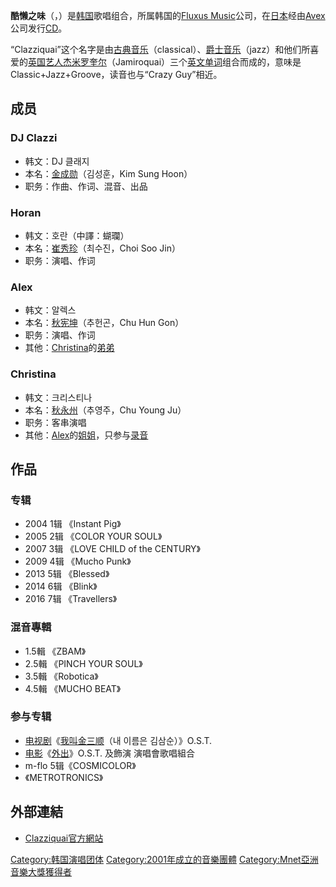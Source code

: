 {{Unreferenced|time=2015-08-24T04:03:30+00:00}}
{{藝人
| 姓名     = 酷懒之味<br />Clazziquai Project
| 類型     = 组合
| 圖片     = Clazziquai Project Sept 2014.png
| 圖片尺寸 =  
| 圖片簡介 = 
| 活躍年代 = 2004年至今
| 音樂類型 = [[电子|电子]]、[[浩室|浩室]]、[[爵士|爵士]]、[[律动|律动]]
| 出身地   = {{KOR}}
| 唱片公司 = {{link-ko|Fluxus Music|플럭서스 뮤직}}
| 經紀公司 = 
| 網站     = {{URL|https://www.fluxus.co.kr/}}
| 現任成員 = [[DJ_Clazzi|DJ Clazzi]]、[[Horan|Horan]]、[[Alex|Alex]]、[[Christina|Christina]]
}}

'''酷懒之味'''（{{lang-ko|'''클래지콰이 프로젝트'''}}，{{lang-en|''Clazziquai Project''}}）是[[韩国|韩国]]歌唱组合，所属韩国的[[Fluxus_Music|Fluxus Music]]公司，在[[日本|日本]]经由[[Avex|Avex]]公司发行[[CD|CD]]。

“Clazziquai”这个名字是由[[古典音乐|古典音乐]]（classical）、[[爵士乐|爵士音乐]]（jazz）和他们所喜爱的[[英国|英国]][[艺人|艺人]][[杰米罗奎尔|杰米罗奎尔]]（Jamiroquai）三个[[英文单词|英文单词]]组合而成的，意味是Classic+Jazz+Groove，读音也与“Crazy Guy”相近。

== 成员 ==
=== DJ Clazzi ===
* 韩文：DJ 클래지
* 本名：[[金成勋|金成勋]]（김성훈，Kim Sung Hoon）
* 职务：作曲、作词、混音、出品

=== Horan ===
* 韩文：호란（中譯：蝴瓓）
* 本名：[[崔秀珍_(歌手)|崔秀珍]]（최수진，Choi Soo Jin）
* 职务：演唱、作词

=== Alex === 
* 韩文：알렉스
* 本名：[[秋宪坤|秋宪坤]]（추헌곤，Chu Hun Gon）
* 职务：演唱、作词
* 其他：[[Christina|Christina]]的[[弟弟|弟弟]]

=== Christina === 
* 韩文：크리스티나
* 本名：[[秋永州|秋永州]]（추영주，Chu Young Ju）
* 职务：客串演唱
* 其他：[[Alex|Alex]]的[[姐姐|姐姐]]，只参与[[录音|录音]]

== 作品 ==
=== 专辑 ===
*2004 1辑 《Instant Pig》
*2005 2辑 《COLOR YOUR SOUL》
*2007 3辑 《LOVE CHILD of the CENTURY》
*2009 4辑 《Mucho Punk》
*2013 5辑 《Blessed》
*2014 6辑 《Blink》
*2016 7辑 《Travellers》

=== 混音專輯 ===
* 1.5輯 《ZBAM》
* 2.5輯 《PINCH YOUR SOUL》
* 3.5輯 《Robotica》
* 4.5輯 《MUCHO BEAT》

=== 参与专辑 ===
* [[电视剧|电视剧]]《[[我叫金三顺|我叫金三顺]]（내 이름은 김삼순）》O.S.T. 
* [[电影|电影]]《[[外出|外出]]》O.S.T. 及飾演 演唱會歌唱組合
* m-flo 5辑《COSMICOLOR》 
* 《METROTRONICS》

==外部連結==
* [https://web.archive.org/web/20111202170614/http://www.clazziquai.co.kr/ Clazziquai官方網站]

{{Authority control}}
{{DEFAULTSORT:Clazziquai}}
[[Category:韩国演唱团体|Category:韩国演唱团体]]
[[Category:2001年成立的音樂團體|Category:2001年成立的音樂團體]]
[[Category:Mnet亞洲音樂大獎獲得者|Category:Mnet亞洲音樂大獎獲得者]]